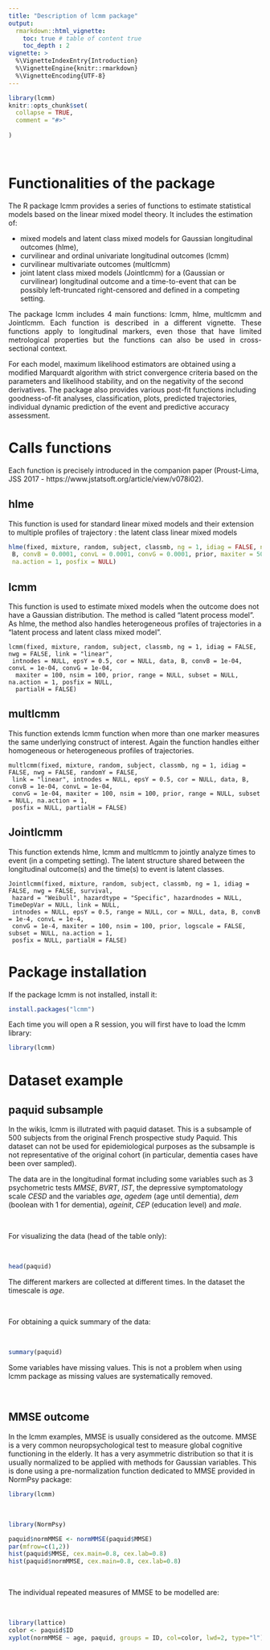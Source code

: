 ```yaml
---
title: "Description of lcmm package"
output: 
  rmarkdown::html_vignette:
    toc: true # table of content true
    toc_depth : 2  
vignette: >
  %\VignetteIndexEntry{Introduction}
  %\VignetteEngine{knitr::rmarkdown}
  %\VignetteEncoding{UTF-8}
---
```





```r
library(lcmm)
knitr::opts_chunk$set(
  collapse = TRUE,
  comment = "#>"
  
)
```
&nbsp;

# Functionalities of the package  

<p align="justify"> The R package lcmm provides a series of functions to estimate statistical models based on the linear mixed model theory. It includes the estimation of:

- mixed models and latent class mixed models for Gaussian longitudinal outcomes (hlme),
- curvilinear and ordinal univariate longitudinal outcomes (lcmm)
- curvilinear multivariate outcomes (multlcmm)
- joint latent class mixed models (Jointlcmm) for a (Gaussian or curvilinear) longitudinal outcome and a time-to-event that can be possibly left-truncated right-censored and defined in a competing setting. 


<p align="justify">The package lcmm includes 4 main functions: lcmm, hlme, multlcmm and Jointlcmm. Each function is described in a different vignette. These functions apply to longitudinal markers, even those that have limited metrological properties but the functions can also be used in cross-sectional context.</p>


For each model, maximum likelihood estimators are obtained using a modified Marquardt algorithm with strict convergence criteria based on the parameters and likelihood stability, and on the negativity of the second derivatives. The package also provides various post-fit functions including goodness-of-fit analyses, classification, plots, predicted trajectories, individual dynamic prediction of the event and predictive accuracy assessment.</p>



# Calls functions

Each function is precisely introduced in the companion paper (Proust-Lima, JSS 2017 -  https://www.jstatsoft.org/article/view/v078i02).

## hlme

This function is used for standard linear mixed models and their extension to multiple profiles of trajectory : the latent class linear mixed models 

```r
hlme(fixed, mixture, random, subject, classmb, ng = 1, idiag = FALSE, nwg = FALSE, cor = NULL, data,
 B, convB = 0.0001, convL = 0.0001, convG = 0.0001, prior, maxiter = 500, subset = NULL,
 na.action = 1, posfix = NULL)
```


## lcmm 

This function is used to estimate mixed models when the outcome does not have a Gaussian distribution. The method is called "latent process model". As hlme, the method also handles heterogeneous profiles of trajectories in a "latent process and latent class mixed model". 

```
lcmm(fixed, mixture, random, subject, classmb, ng = 1, idiag = FALSE, nwg = FALSE, link = "linear",
 intnodes = NULL, epsY = 0.5, cor = NULL, data, B, convB = 1e-04, convL = 1e-04, convG = 1e-04,
  maxiter = 100, nsim = 100, prior, range = NULL, subset = NULL, na.action = 1, posfix = NULL,
  partialH = FALSE)
``` 

## multlcmm

This function extends lcmm function when more than one marker measures the same underlying construct of interest. Again the function handles either homogeneous or heterogeneous profiles of trajectories.

```
multlcmm(fixed, mixture, random, subject, classmb, ng = 1, idiag = FALSE, nwg = FALSE, randomY = FALSE,
 link = "linear", intnodes = NULL, epsY = 0.5, cor = NULL, data, B, convB = 1e-04, convL = 1e-04,
 convG = 1e-04, maxiter = 100, nsim = 100, prior, range = NULL, subset = NULL, na.action = 1,
 posfix = NULL, partialH = FALSE)
``` 


## Jointlcmm 

This function extends hlme, lcmm and multlcmm to jointly analyze times to event (in a competing setting). The latent structure shared between the longitudinal outcome(s) and the time(s) to event is latent classes. 

```
Jointlcmm(fixed, mixture, random, subject, classmb, ng = 1, idiag = FALSE, nwg = FALSE, survival,
 hazard = "Weibull", hazardtype = "Specific", hazardnodes = NULL, TimeDepVar = NULL, link = NULL,
 intnodes = NULL, epsY = 0.5, range = NULL, cor = NULL, data, B, convB = 1e-4, convL = 1e-4,
 convG = 1e-4, maxiter = 100, nsim = 100, prior, logscale = FALSE, subset = NULL, na.action = 1,
 posfix = NULL, partialH = FALSE)
``` 



# Package installation

If the package lcmm is not installed, install it:

```r
install.packages("lcmm")
```

Each time you will open a R session, you will first have to load the lcmm library:

```r
library(lcmm)
```

# Dataset example

## paquid subsample

<p align="justify">

In the wikis, lcmm is illutrated with paquid dataset. This is a subsample of 500 subjects from the original French prospective study Paquid. This dataset can not be used for epidemiological purposes as the subsample is not representative of the original cohort (in particular, dementia cases have been over sampled).  

The data are in the longitudinal format including some variables such as 3 psychometric tests $MMSE$, $BVRT$, $IST$, the depressive symptomatology scale $CESD$ and the variables $age$, $agedem$ (age until dementia), $dem$ (boolean with 1 for dementia), $ageinit$, $CEP$ (education level) and $male$.</p>

&nbsp;

For visualizing the data (head of the table only):

&nbsp;

```r
head(paquid)
```

The different markers are collected at different times. In the dataset the timescale is $age$.

&nbsp;

For obtaining a quick summary of the data:

&nbsp;

```r
summary(paquid)
```

Some variables have missing values. This is not a problem when using lcmm package as missing values are systematically removed. 

&nbsp;

## MMSE outcome

In the lcmm examples, MMSE is usually considered as the outcome. MMSE is a very common neuropsychological test to measure global cognitive functioning in the elderly. It has a very asymmetric distribution so that it is usually normalized to be applied with methods for Gaussian variables. This is done using a pre-normalization function dedicated to MMSE provided in NormPsy package:   


```r
library(lcmm)
```

&nbsp;

```r
library(NormPsy)
``` 

```r
paquid$normMMSE <- normMMSE(paquid$MMSE)
par(mfrow=c(1,2))
hist(paquid$MMSE, cex.main=0.8, cex.lab=0.8)
hist(paquid$normMMSE, cex.main=0.8, cex.lab=0.8)
```

&nbsp;

The individual repeated measures of MMSE to be modelled are:

&nbsp;

```r
library(lattice)
color <- paquid$ID
xyplot(normMMSE ~ age, paquid, groups = ID, col=color, lwd=2, type="l")
```

&nbsp;


